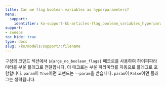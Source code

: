 ```yaml
---
title: Can we flag boolean variables as hyperparameters?
menu:
  support:
    identifier: ko-support-kb-articles-flag_boolean_variables_hyperparameters
support:
- sweeps
toc_hide: true
type: docs
slug: /ko/models/support/:filename
---
```


구성의 코맨드 섹션에서 `${args_no_boolean_flags}` 매크로를 사용하여 하이퍼파라미터를 부울 플래그로 전달합니다. 이 매크로는 부울 파라미터를 자동으로 플래그로 포함합니다. `param`이 `True`이면 코맨드는 `--param`을 받습니다. `param`이 `False`이면 플래그는 생략됩니다.
